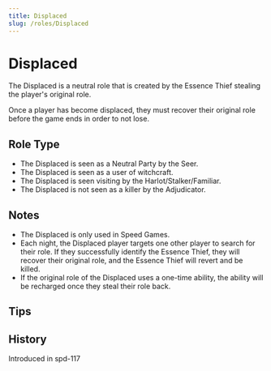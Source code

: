 ```yaml
---
title: Displaced
slug: /roles/Displaced
---
```



# Displaced

The Displaced is a neutral role that is created by the Essence Thief stealing the player's original role.

Once a player has become displaced, they must recover their original role before the game ends in order to not lose.

## Role Type

- The Displaced is seen as a Neutral Party by the Seer.
- The Displaced is seen as a user of witchcraft.
- The Displaced is seen visiting by the Harlot/Stalker/Familiar.
- The Displaced is not seen as a killer by the Adjudicator.

## Notes

- The Displaced is only used in Speed Games.
- Each night, the Displaced player targets one other player to search for their role. If they successfully identify the Essence Thief, they will recover their original role, and the Essence Thief will revert and be killed.
- If the original role of the Displaced uses a one-time ability, the ability will be recharged once they steal their role back.

## Tips

## History

<Timeline lineColor="white">
  <Event interval="2018-09-15">Introduced in spd-117</Event>
</Timeline>
